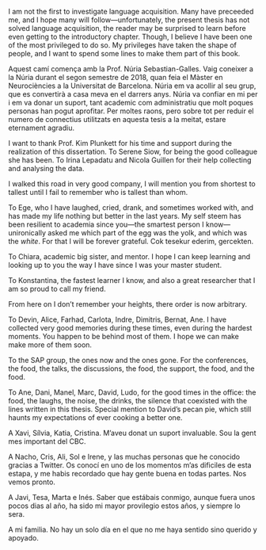 I am not the first to investigate language acquisition. Many have preceeded me, and I hope many will follow---unfortunately, the present thesis has not solved language acquisition, the reader may be surprised to learn before even getting to the introductory chapter. Though, I believe I have been one of the most privileged to do so. My privileges have taken the shape of people, and I want to spend some lines to make them part of this book. 

Aquest camí comença amb la Prof. Núria Sebastian-Galles. Vaig coneixer a la Núria durant el segon semestre de 2018, quan feia el Màster en Neurociències a la Universitat de Barcelona. Núria em va acollir al seu grup, que es convertirà a casa meva en el darrers anys. Núria va confiar en mi per i em va donar un suport, tant academic com administratiu que molt poques personas han pogut aprofitar. Per moltes raons, pero sobre tot per reduir el numero de connectius utilitzats en aquesta tesis a la meitat, estare eternament agradiu.

I want to thank Prof. Kim Plunkett for his time and support during the realization of this dissertation. To Serene Siow, for being the good colleague she has been. To Irina Lepadatu and Nicola Guillen for their help collecting and analysing the data.

I walked this road in very good company, I will mention you from shortest to tallest until I fail to remember who is tallest than whom.

To Ege, who I have laughed, cried, drank, and sometimes worked with, and has made my life nothing but better in the last years. My self steem has been resilient to academia since you---the smartest person I know---unironically asked me which part of the egg was the yolk, and which was the *white*. For that I will be forever grateful. Cok tesekur ederim, gercekten.

To Chiara, academic big sister, and mentor. I hope I can keep learning and looking up to you the way I have since I was your master student. 

To Konstantina, the fastest learner I know, and also a great researcher that I am so proud to call my friend.

From here on I don't remember your heights, there order is now arbitrary.

To Devin, Alice, Farhad, Carlota, Indre, Dimitris, Bernat, Ane. I have collected very good memories during these times, even during the hardest moments. You happen to be behind most of them. I hope we can make make more of them soon.

To the SAP group, the ones now and the ones gone. For the conferences, the food, the talks, the discussions, the food, the support, the food, and the food.

To Ane, Dani, Manel, Marc, David, Ludo, for the good times in the office: the food, the laughs, the noise, the drinks, the silence that coexisted with the lines written in this thesis. Special mention to David's pecan pie, which still haunts my expectations of ever cooking a better one.

A Xavi, Sílvia, Katia, Cristina. M'aveu donat un suport invaluable. Sou la gent mes important del CBC.

A Nacho, Cris, Ali, Sol e Irene, y las muchas personas que he conocido gracias a Twitter. Os conocí en uno de los momentos m'as dificiles de esta estapa, y me habis recordado que hay gente buena en todas partes. Nos vemos pronto.

A Javi, Tesa, Marta e Inés. Saber que estábais conmigo, aunque fuera unos pocos dias al año, ha sido mi mayor provilegio estos años, y siempre lo sera.

A mi familia. No hay un solo día en el que no me haya sentido sino querido y apoyado.


